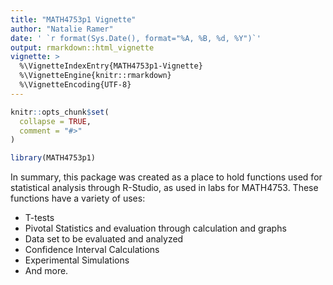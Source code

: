 ```yaml
---
title: "MATH4753p1 Vignette"
author: "Natalie Ramer"
date: ' `r format(Sys.Date(), format="%A, %B, %d, %Y")`'
output: rmarkdown::html_vignette
vignette: >
  %\VignetteIndexEntry{MATH4753p1-Vignette}
  %\VignetteEngine{knitr::rmarkdown}
  %\VignetteEncoding{UTF-8}
---
```


```r
knitr::opts_chunk$set(
  collapse = TRUE,
  comment = "#>"
)
```

```r
library(MATH4753p1)
```

In summary, this package was created as a place to hold functions used for statistical analysis through R-Studio, as used in labs for MATH4753. These functions have a variety of uses: 

* T-tests
* Pivotal Statistics and evaluation through calculation and graphs 
* Data set to be evaluated and analyzed
* Confidence Interval Calculations
* Experimental Simulations
* And more. 
